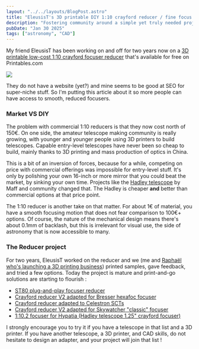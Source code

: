 ```yaml
---
layout: "../../layouts/BlogPost.astro"
title: "EleusisT's 3D printable DIY 1:10 crayford reducer / fine focus knob"
description: "Fostering community around a simple yet truly needed project."
pubDate: "Jan 30 2025"
tags: ["astronomy", "CAD"]
---
```


My friend EleusisT has been working on and off for two years now on a [3D printable low-cost 1:10 crayford focuser reducer](https://www.printables.com/model/1116272-v2-crayford-focuser-reducer-110) that's available for free on Printables.com

![](https://media.printables.com/media/prints/1116272/images/8432281_74a6c78d-07a5-44d1-8156-9052140b1859_789911ba-693c-4783-b3c6-51901bf5dbb6/thumbs/inside/1600x1200/jpg/fromv1tov2.webp)

They do not have a website (yet?) and mine seems to be good at SEO for super-niche stuff. So I'm putting this article about it so more people can have access to smooth, reduced focusers.

### Market VS DIY

The problem with commercial 1:10 reducers is that they now cost north of 150€. On one side, the amateur telescope making community is really growing, with younger and younger people using 3D printers to build telescopes. Capable entry-level telescopes have never been so cheap to build, mainly thanks to 3D printing and mass production of optics in China.

This is a bit of an inversion of forces, because for a while, competing on price with commercial offerings was impossible for entry-level stuff. It's only by polishing your own 16-inch or more mirror that you could beat the market, by sinking your own time. Projects like the [Hadley telescope](https://www.printables.com/model/224383-astronomical-telescope-hadley-an-easy-assembly-hig) by Maff and community changed that. The Hadley is cheaper **and** better than commercial options at that price point.

The 1:10 reducer is another take on that matter. For about 1€ of material, you have a smooth focusing motion that does not fear comparison to 100€+ options. Of course, the nature of the mechanical design means there's about 0.1mm of backlash, but this is irrelevant for visual use, the side of astronomy that is now accessible to many.

### The Reducer project

For two years, EleusisT worked on the reducer and we (me and [Raphaël who's launching a 3D printing business](https://la3emedim.fr)) printed samples, gave feedback, and tried a few options. Today the project is mature and print-and-go solutions are starting to flourish :

- [ST80 plug-and-play focuser reducer](https://www.printables.com/model/1124338-crayford-reducer-by-eleusist-adapted-for-st80-stoc)
- [Crayford reducer V2 adapted for Bresser hexafoc focuser](https://www.printables.com/model/1162137-crayford-reducer-v2-adapted-for-bresser-hexafoc-fo)
- [Crayford reducer adapted to Celestron SCTs](https://www.printables.com/model/1161739-crayford-reducer-adapted-to-celestron-scts)
- [Crayford reducer V2 adapted for Skywatcher "classic" focuser](https://www.printables.com/model/1166495-crayford-reducer-v2-adapted-for-skywatcher-classic)
- [1:10.2 focuser for Hypatia (Hadley telescope 1.25" crayford focuser)](https://www.printables.com/model/1166662-1102-focuser-for-hypatia-hadley-telescope-125-cray)

I strongly encourage you to try it if you have a telescope in that list and a 3D printer. If you have another telescope, a 3D printer, and CAD skills, do not hesitate to design an adapter, and your project will join that list !

